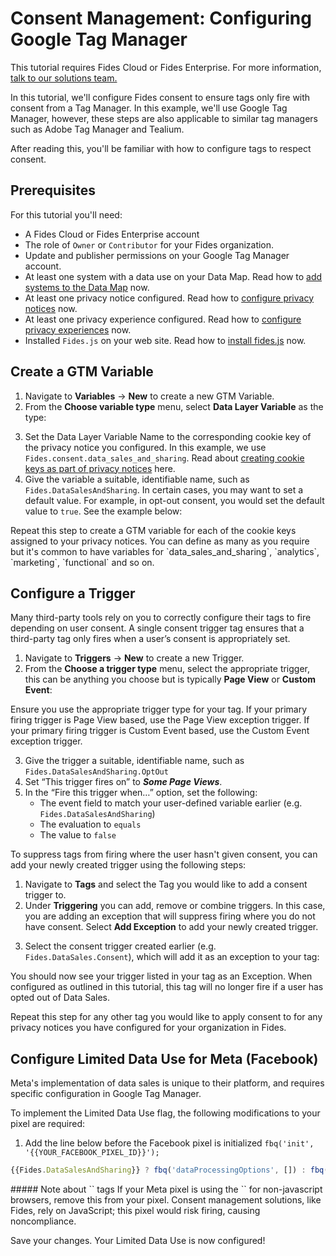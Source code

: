 
# Consent Management: Configuring Google Tag Manager

<TutorialKey duration="10" product="Fides" topic="Consent Management"/>

<Callout emoji=""> This tutorial requires Fides Cloud or Fides Enterprise. For more information, [talk to our solutions team.](https://ethyca.com/book-demo?utm_source=docs-site) </Callout>

In this tutorial, we'll configure Fides consent to ensure tags only fire with consent from a Tag Manager. In this example, we'll use Google Tag Manager, however, these steps are also applicable to similar tag managers such as Adobe Tag Manager and Tealium.

After reading this, you'll be familiar with how to configure tags to respect consent.

## Prerequisites

For this tutorial you'll need:

* A Fides Cloud or Fides Enterprise account
* The role of `Owner` or `Contributor` for your Fides organization.
* Update and publisher permissions on your Google Tag Manager account.
* At least one system with a data use on your Data Map. Read how to [add systems to the Data Map](/tutorials/data-mapping-adding-systems-manually) now.
* At least one privacy notice configured. Read how to [configure privacy notices](/tutorials/consent-management-configuration/privacy-notices) now.
* At least one privacy experience configured. Read how to [configure privacy experiences](/tutorials/consent-management-fundamentals/consent-management-privacy-experiences) now.
* Installed `Fides.js` on your web site. Read how to [install fides.js](/tutorials/consent-management-configuration/install-fides) now.



## Create a GTM Variable
1. Navigate to **Variables** → **New** to create a new GTM Variable.
2. From the **Choose variable type** menu, select **Data Layer Variable** as the type:

<Screenshot img="/assets/img/tutorials/gtm-data-layer-variable.gif" description="Create Data Layer Variable" />

3. Set the Data Layer Variable Name to the corresponding cookie key of the privacy notice you configured. In this example, we use `Fides.consent.data_sales_and_sharing`. Read about [creating cookie keys as part of privacy notices](privacy-notices#cookie-key) here.
4. Give the variable a suitable, identifiable name, such as `Fides.DataSalesAndSharing`. In certain cases, you may want to set a default value. For example, in opt-out consent, you would set the default value to `true`. See the example below:

<Screenshot img="/assets/img/tutorials/gtm-data-layer-variable-named-with-default-value.png" description="Name the Data Layer Variable" />

<Callout type="info" emoji="">
Repeat this step to create a GTM variable for each of the cookie keys assigned to your privacy notices. You can define as many as you require but it's common to have variables for `data_sales_and_sharing`, `analytics`, `marketing`, `functional` and so on.
</Callout>

## Configure a Trigger
Many third-party tools rely on you to correctly configure their tags to fire depending on user consent. A single consent trigger tag ensures that a third-party tag only fires when a user’s consent is appropriately set.

1. Navigate to **Triggers** → **New** to create a new Trigger.
2. From the **Choose a trigger type** menu, select the appropriate trigger, this can be anything you choose but is typically **Page View** or **Custom Event**:

<Screenshot img="/assets/img/tutorials/gtm-trigger-type.gif" description="Select Trigger Type" />

<Callout type="info" emoji="">
Ensure you use the appropriate trigger type for your tag. If your primary firing trigger is Page View based, use the Page View exception trigger. If your primary firing trigger is Custom Event based, use the Custom Event exception trigger.
</Callout>

3. Give the trigger a suitable, identifiable name, such as `Fides.DataSalesAndSharing.OptOut`
4. Set “This trigger fires on” to _**Some Page Views**_.
5. In the “Fire this trigger when…” option, set the following:
    * The event field to match your user-defined variable earlier (e.g. `Fides.DataSalesAndSharing`)
    * The evaluation to `equals`
    * The value to `false`

<Screenshot img="/assets/img/tutorials/gtm-trigger-config.gif" description="Trigger Configuration" />

To suppress tags from firing where the user hasn't given consent, you can add your newly created trigger using the following steps:

1. Navigate to **Tags** and select the Tag you would like to add a consent trigger to.
2. Under **Triggering** you can add, remove or combine triggers. In this case, you are adding an exception that will suppress firing where you do not have consent. Select **Add Exception** to add your newly created trigger.

<Screenshot img="/assets/img/tutorials/gtm-pinterest-example.gif" description="Pinterest Sample Tag" />

3. Select the consent trigger created earlier (e.g. `Fides.DataSales.Consent`), which will add it as an exception to your tag:

<Screenshot img="/assets/img/tutorials/gtm-trigger-selection.gif" description="Select Exception Tag" />

You should now see your trigger listed in your tag as an Exception. When configured as outlined in this tutorial, this tag will no longer fire if a user has opted out of Data Sales.

<Screenshot img="/assets/img/tutorials/gtm-exception-trigger.gif" description="GTM Exception Tag" />

<Callout type="info" emoji="">
Repeat this step for any other tag you would like to apply consent to for any privacy notices you have configured for your organization in Fides.
</Callout>

## Configure Limited Data Use for Meta (Facebook)
Meta's implementation of data sales is unique to their platform, and requires specific configuration in Google Tag Manager.

To implement the Limited Data Use flag, the following modifications to your pixel are required:

<Screenshot img="/assets/img/tutorials/gtm-fb-pixel.gif" description="GTM Exception Tag" />

1. Add the line below before the Facebook pixel is initialized `fbq('init', '{{YOUR_FACEBOOK_PIXEL_ID}}');`

```javascript filename="Facebook Pixel Updates"
{{Fides.DataSalesAndSharing}} ? fbq('dataProcessingOptions', []) : fbq('dataProcessingOptions', ['LDU'], 0, 0);
```
<Callout type="info" emoji="">
##### Note about `<noscript>` tags
If your Meta pixel is using the `<noscript></noscript>` for non-javascript browsers, remove this from your pixel. Consent management solutions, like Fides, rely on JavaScript; this pixel would risk firing, causing noncompliance.
</Callout>

Save your changes. Your Limited Data Use is now configured!
